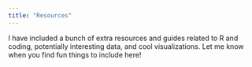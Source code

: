```yaml
---
title: "Resources"
---
```


I have included a bunch of extra resources and guides related to R and coding, potentially interesting data, and cool visualizations. Let me know when you find fun things to include here!